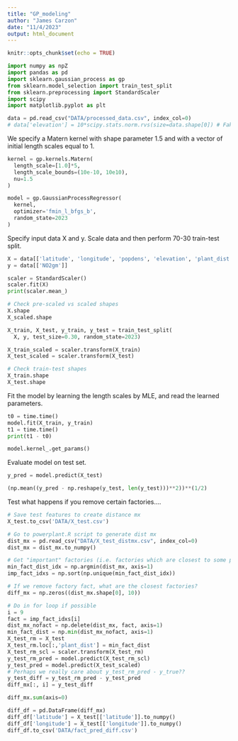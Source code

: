 ```yaml
---
title: "GP_modeling"
author: "James Carzon"
date: "11/4/2023"
output: html_document
---
```


```r
knitr::opts_chunk$set(echo = TRUE)
```

```python
import numpy as npZ
import pandas as pd
import sklearn.gaussian_process as gp
from sklearn.model_selection import train_test_split
from sklearn.preprocessing import StandardScaler
import scipy
import matplotlib.pyplot as plt
```

```python
data = pd.read_csv("DATA/processed_data.csv", index_col=0)
# data['elevation'] = 10*scipy.stats.norm.rvs(size=data.shape[0]) # Fake elevation values
```

We specify a Matern kernel with shape parameter 1.5 and with a vector of 
initial length scales equal to 1.

```python
kernel = gp.kernels.Matern(
  length_scale=[1.0]*5,
  length_scale_bounds=(10e-10, 10e10),
  nu=1.5
)

model = gp.GaussianProcessRegressor(
  kernel,
  optimizer='fmin_l_bfgs_b',
  random_state=2023
)
```

Specify input data X and y. Scale data and then perform 70-30 train-test split.

```python
X = data[['latitude', 'longitude', 'popdens', 'elevation', 'plant_dist']]
y = data[['NO2gm']]

scaler = StandardScaler()
scaler.fit(X)
print(scaler.mean_)

# Check pre-scaled vs scaled shapes
X.shape
X_scaled.shape

X_train, X_test, y_train, y_test = train_test_split(
  X, y, test_size=0.30, random_state=2023)

X_train_scaled = scaler.transform(X_train)
X_test_scaled = scaler.transform(X_test)

# Check train-test shapes
X_train.shape
X_test.shape
```

Fit the model by learning the length scales by MLE, and read the learned 
parameters.

```python
t0 = time.time()
model.fit(X_train, y_train)
t1 = time.time()
print(t1 - t0)

model.kernel_.get_params()
```

Evaluate model on test set.
```python
y_pred = model.predict(X_test)

(np.mean((y_pred - np.reshape(y_test, len(y_test)))**2))**(1/2)
```

Test what happens if you remove certain factories....
```python
# Save test features to create distance mx
X_test.to_csv('DATA/X_test.csv')

# Go to powerplant.R script to generate dist mx
dist_mx = pd.read_csv("DATA/X_test_distmx.csv", index_col=0)
dist_mx = dist_mx.to_numpy()

# Get "important" factories (i.e. factories which are closest to some pts)
min_fact_dist_idx = np.argmin(dist_mx, axis=1)
imp_fact_idxs = np.sort(np.unique(min_fact_dist_idx))

# If we remove factory fact, what are the closest factories?
diff_mx = np.zeros((dist_mx.shape[0], 10))

# Do in for loop if possible
i = 9
fact = imp_fact_idxs[i]
dist_mx_nofact = np.delete(dist_mx, fact, axis=1)
min_fact_dist = np.min(dist_mx_nofact, axis=1)
X_test_rm = X_test
X_test_rm.loc[:,'plant_dist'] = min_fact_dist
X_test_rm_scl = scaler.transform(X_test_rm)
y_test_rm_pred = model.predict(X_test_rm_scl)
y_test_pred = model.predict(X_test_scaled)
# Perhaps we really care about y_test_rm_pred - y_true??
y_test_diff = y_test_rm_pred - y_test_pred
diff_mx[:, i] = y_test_diff

diff_mx.sum(axis=0)

diff_df = pd.DataFrame(diff_mx)
diff_df['latitude'] = X_test[['latitude']].to_numpy()
diff_df['longitude'] = X_test[['longitude']].to_numpy()
diff_df.to_csv('DATA/fact_pred_diff.csv')

```
